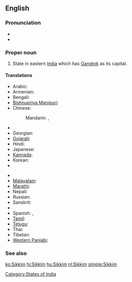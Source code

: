 ==English==
{{wikipedia}}

===Pronunciation===
* {{IPA|/ˈsik.im/}}
* {{audio|Lif-Sikkim.ogg|Audio (Limbu)}}

===Proper noun===
{{en-proper noun}}

# State in eastern [[India]] which has [[Gangtok]] as its capital.
{{rft|fragment=Sikkim}}

====Translations====
{{trans-top|state in eastern India which has Gangtok as its capital}}
* Arabic: {{t|ar|سيكيم|m|tr=sikiim}}
* Armenian: {{t-|hy|Սիկկիմ|tr=Sikkim}}
* Bengali: {{t|bn|সিক্কিম|sc=Beng|xs=Bengali}}
* [[Bishnupriya Manipuri]]: {{tø|bpy|সিকিম}}
* Chinese:
*: Mandarin: {{t|cmn|錫金|tr=Xī​jīn​|sc=Hani}}, {{t|cmn|锡金邦|sc=Hani}}
* {{trreq|Dzongkha}}
* Georgian: {{t|ka|სიკიმი|tr=sikimi|sc=Geor|xs=Georgian}}
* [[Gujarati]]: {{t|gu|સિક્કિમ|sc=Gujr|xs=Gujarati}}
* Hindi: {{t+|hi|सिक्किम|tr=sikkim|xs=Hindi}}
* Japanese: {{t|ja|シッキム州}}
* [[Kannada]]: {{t|kn|ಸಿಕ್ಕಿಂ|sc=Knda|xs=Kannada}}
* Korean: {{t|ko|시킴 주|tr=sikim ju|sc=Hang}}
* {{trreq|Lepcha}}
{{trans-mid}}
* {{trreq|Limbu}}
* [[Malayalam]]: {{t|ml|സിക്കിം|sc=Mlym|xs=Malayalam}}
* [[Marathi]]: {{t-|mr|सिक्किम|sc=Deva|xs=Marathi}}
* Nepali: {{t+|ne|सिक्किम|sc=Deva|xs=Nepali}}
* Russian: {{t|ru|Сикким|m|tr=Sikkím}}
* Sanskrit: {{t-|sa|सिक्किम|xs=Sanskrit}}
* {{trreq|Sikkimese}}
* Spanish: {{t-|es|Sikkim}}, {{t|es|Sikín}}
* [[Tamil]]: {{t|ta|சிக்கிம்|tr=sikkim|xs=Tamil}}
* [[Telugu]]: {{t|te|సిక్కిం}}
* Thai: {{t|th|รัฐสิกขิม}}
* Tibetan: {{tø|bo|འབྲས་ལྗོངས|tr='bras ljongs|sc=Tibt|xs=Tibetan}}
* [[Western Panjabi]]: {{tø|pnb|سکم}}
{{trans-bottom}}

===See also===
{{list|en|states of India}}

[[Category:States of India]]

[[ko:Sikkim]]
[[hi:Sikkim]]
[[hu:Sikkim]]
[[nl:Sikkim]]
[[simple:Sikkim]]
